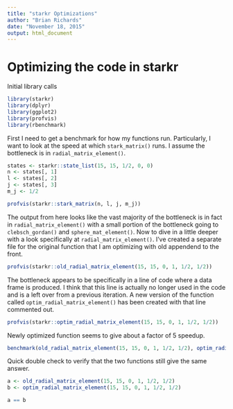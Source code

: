 ```yaml
---
title: "starkr Optimizations"
author: "Brian Richards"
date: "November 18, 2015"
output: html_document
---
```


# Optimizing the code in starkr

Initial library calls
```r
library(starkr)
library(dplyr)
library(ggplot2)
library(profvis)
library(rbenchmark)
```

First I need to get a benchmark for how my functions run. Particularly, I want 
to look at the speed at which `stark_matrix()` runs. I assume the bottleneck 
is in `radial_matrix_element()`.

```r
states <- starkr::state_list(15, 15, 1/2, 0, 0)
n <- states[, 1]
l <- states[, 2]
j <- states[, 3]
m_j <- 1/2
```

```r
profvis(starkr::stark_matrix(n, l, j, m_j))
```

The output from here looks like the vast majority of the bottleneck is in fact 
in `radial_matrix_element()` with a small portion of the bottleneck going to 
`clebsch_gordan()` and `sphere_mat_element()`. Now to dive in a little deeper 
with a look specifically at `radial_matrix_element()`. I've created a separate 
file for the original function that I am optimizing with old appendend to the 
front.

```r
profvis(starkr::old_radial_matrix_element(15, 15, 0, 1, 1/2, 1/2))
```

The bottleneck appears to be specifically in a line of code where a data frame 
is produced. I think that this line is actually no longer used in the code and 
is a left over from a previous iteration. A new version of the function called 
`optim_radial_matrix_element()` has been created with that line commented out.

```r
profvis(starkr::optim_radial_matrix_element(15, 15, 0, 1, 1/2, 1/2))
```

Newly optimized function seems to give about a factor of 5 speedup.

```r
benchmark(old_radial_matrix_element(15, 15, 0, 1, 1/2, 1/2), optim_radial_matrix_element(15, 15, 0, 1, 1/2, 1/2))
```

Quick double check to verify that the two functions still give the same answer.

```r
a <- old_radial_matrix_element(15, 15, 0, 1, 1/2, 1/2)
b <- optim_radial_matrix_element(15, 15, 0, 1, 1/2, 1/2)

a == b
```

